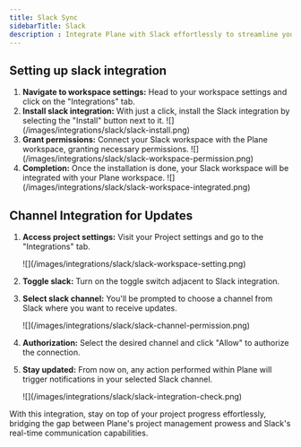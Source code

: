 ```yaml
---
title: Slack Sync
sidebarTitle: Slack
description : Integrate Plane with Slack effortlessly to streamline your project management experience. Follow these simple steps to bring your workspace and communication channels together seamlessly.
---
```


## Setting up slack integration

1. **Navigate to workspace settings:** Head to your workspace settings and click on the "Integrations" tab.
2. **Install slack integration:** With just a click, install the Slack integration by selecting the "Install" button next to it.
    <Frame>![](/images/integrations/slack/slack-install.png)</Frame>
3. **Grant permissions:** Connect your Slack workspace with the Plane workspace, granting necessary permissions.
    <Frame>![](/images/integrations/slack/slack-workspace-permission.png)</Frame>
4. **Completion:** Once the installation is done, your Slack workspace will be integrated with your Plane workspace.
    <Frame>![](/images/integrations/slack/slack-workspace-integrated.png)</Frame>
## Channel Integration for Updates

1. **Access project settings:** Visit your Project settings and go to the "Integrations" tab.
    <Frame>![](/images/integrations/slack/slack-workspace-setting.png)</Frame>
2. **Toggle slack:** Turn on the toggle switch adjacent to Slack integration.
3. **Select slack channel:** You'll be prompted to choose a channel from Slack where you want to receive updates.
    <Frame>![](/images/integrations/slack/slack-channel-permission.png)</Frame>
4. **Authorization:** Select the desired channel and click "Allow" to authorize the connection.

5. **Stay updated:** From now on, any action performed within Plane will trigger notifications in your selected Slack channel.
    <Frame>![](/images/integrations/slack/slack-integration-check.png)</Frame>
With this integration, stay on top of your project progress effortlessly, bridging the gap between Plane's project management prowess and Slack's real-time communication capabilities.

